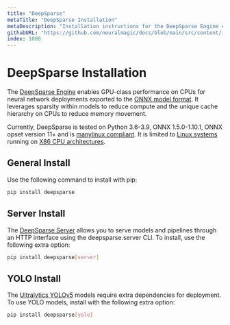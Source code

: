 ```yaml
---
title: "DeepSparse"
metaTitle: "DeepSparse Installation"
metaDescription: "Installation instructions for the DeepSparse Engine enabling performant neural network deployments"
githubURL: "https://github.com/neuralmagic/docs/blob/main/src/content/install/deepsparse.mdx"
index: 1000
---
```


# DeepSparse Installation

The [DeepSparse Engine](../../products/deepsparse) enables GPU-class performance on CPUs for neural network deployments exported to the [ONNX model format](https://onnx.ai/).
It leverages sparsity within models to reduce compute and the unique cache hierarchy on CPUs to reduce memory movement.

Currently, DeepSparse is tested on Python 3.6-3.9, ONNX 1.5.0-1.10.1, ONNX opset version 11+ and is [manylinux compliant](https://peps.python.org/pep-0513/).
It is limited to [Linux systems](https://www.linux.org/) running on [X86 CPU architectures](https://en.wikipedia.org/wiki/X86).

## General Install

Use the following command to install with pip:

```bash
pip install deepsparse
```

## Server Install

The [DeepSparse Server](../../use-cases/deploying-with-deepsparse/deepsparse-server) allows you to serve models and pipelines through an HTTP interface using the deepsparse.server CLI.
To install, use the following extra option:

```bash
pip install deepsparse[server]
```

## YOLO Install

The [Ultralytics YOLOv5](../../use-cases/ultralytics-yolov5) models require extra dependencies for deployment.
To use YOLO models, install with the following extra option:

```bash
pip install deepsparse[yolo]
```
